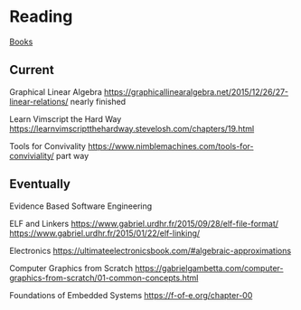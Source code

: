 = Reading =
[[Books]]

== Current ==

Graphical Linear Algebra
https://graphicallinearalgebra.net/2015/12/26/27-linear-relations/
nearly finished

Learn Vimscript the Hard Way
https://learnvimscriptthehardway.stevelosh.com/chapters/19.html

Tools for Convivality
https://www.nimblemachines.com/tools-for-conviviality/
part way


== Eventually ==

Evidence Based Software Engineering

ELF and Linkers
https://www.gabriel.urdhr.fr/2015/09/28/elf-file-format/
https://www.gabriel.urdhr.fr/2015/01/22/elf-linking/

Electronics
https://ultimateelectronicsbook.com/#algebraic-approximations

Computer Graphics from Scratch
https://gabrielgambetta.com/computer-graphics-from-scratch/01-common-concepts.html

Foundations of Embedded Systems
https://f-of-e.org/chapter-00

